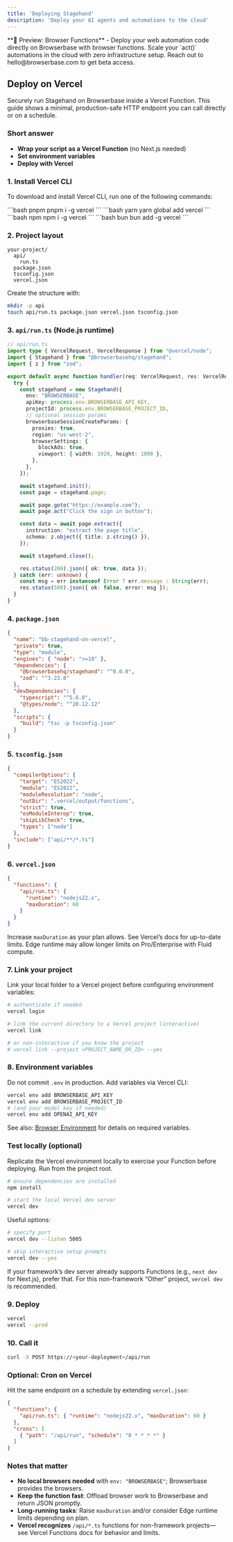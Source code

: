 ```yaml
---
title: 'Deploying Stagehand'
description: 'Deploy your AI agents and automations to the cloud'
---
```


<Tip>
**🌟 Preview: Browser Functions** - Deploy your web automation code directly on Browserbase with browser functions. Scale your `act()` automations in the cloud with zero infrastructure setup. Reach out to hello@browserbase.com to get beta access.
</Tip>

## Deploy on Vercel

Securely run Stagehand on Browserbase inside a Vercel Function. This guide shows a minimal, production-safe HTTP endpoint you can call directly or on a schedule.

### Short answer
- **Wrap your script as a Vercel Function** (no Next.js needed)
- **Set environment variables**
- **Deploy with Vercel**

### 1. Install Vercel CLI

To download and install Vercel CLI, run one of the following commands:

<CodeGroup>
```bash pnpm
pnpm i -g vercel
```
```bash yarn
yarn global add vercel
```
```bash npm
npm i -g vercel
```
```bash bun
bun add -g vercel
```
</CodeGroup>

### 2. Project layout

```text
your-project/
  api/
    run.ts
  package.json
  tsconfig.json
  vercel.json
```

Create the structure with:

```bash
mkdir -p api
touch api/run.ts package.json vercel.json tsconfig.json
```

### 3. `api/run.ts` (Node.js runtime)

```typescript
// api/run.ts
import type { VercelRequest, VercelResponse } from "@vercel/node";
import { Stagehand } from "@browserbasehq/stagehand";
import { z } from "zod";

export default async function handler(req: VercelRequest, res: VercelResponse): Promise<void> {
  try {
    const stagehand = new Stagehand({
      env: "BROWSERBASE",
      apiKey: process.env.BROWSERBASE_API_KEY,
      projectId: process.env.BROWSERBASE_PROJECT_ID,
      // optional session params
      browserbaseSessionCreateParams: {
        proxies: true,
        region: "us-west-2",
        browserSettings: {
          blockAds: true,
          viewport: { width: 1920, height: 1080 },
        },
      },
    });

    await stagehand.init();
    const page = stagehand.page;

    await page.goto("https://example.com");
    await page.act("Click the sign in button");

    const data = await page.extract({
      instruction: "extract the page title",
      schema: z.object({ title: z.string() }),
    });

    await stagehand.close();

    res.status(200).json({ ok: true, data });
  } catch (err: unknown) {
    const msg = err instanceof Error ? err.message : String(err);
    res.status(500).json({ ok: false, error: msg });
  }
}
```

### 4. `package.json`

```json
{
  "name": "bb-stagehand-on-vercel",
  "private": true,
  "type": "module",
  "engines": { "node": ">=18" },
  "dependencies": {
    "@browserbasehq/stagehand": "^0.0.0",
    "zod": "^3.23.8"
  },
  "devDependencies": {
    "typescript": "^5.6.0",
    "@types/node": "^20.12.12"
  },
  "scripts": {
    "build": "tsc -p tsconfig.json"
  }
}
```

### 5. `tsconfig.json`

```json
{
  "compilerOptions": {
    "target": "ES2022",
    "module": "ES2022",
    "moduleResolution": "node",
    "outDir": ".vercel/output/functions",
    "strict": true,
    "esModuleInterop": true,
    "skipLibCheck": true,
    "types": ["node"]
  },
  "include": ["api/**/*.ts"]
}
```

### 6. `vercel.json`

```json
{
  "functions": {
    "api/run.ts": {
      "runtime": "nodejs22.x",
      "maxDuration": 60
    }
  }
}
```

Increase `maxDuration` as your plan allows. See Vercel’s docs for up-to-date limits. Edge runtime may allow longer limits on Pro/Enterprise with Fluid compute.

### 7. Link your project

Link your local folder to a Vercel project before configuring environment variables:

```bash
# authenticate if needed
vercel login

# link the current directory to a Vercel project (interactive)
vercel link

# or non-interactive if you know the project
# vercel link --project <PROJECT_NAME_OR_ID> --yes
```

### 8. Environment variables

Do not commit `.env` in production. Add variables via Vercel CLI:

```bash
vercel env add BROWSERBASE_API_KEY
vercel env add BROWSERBASE_PROJECT_ID
# (and your model key if needed)
vercel env add OPENAI_API_KEY
```

See also: [Browser Environment](/configuration/environment) for details on required variables.

### Test locally (optional)

Replicate the Vercel environment locally to exercise your Function before deploying. Run from the project root.

```bash
# ensure dependencies are installed
npm install

# start the local Vercel dev server
vercel dev
```

Useful options:

```bash
# specify port
vercel dev --listen 5005

# skip interactive setup prompts
vercel dev --yes
```

If your framework’s dev server already supports Functions (e.g., `next dev` for Next.js), prefer that. For this non-framework “Other” project, `vercel dev` is recommended.

### 9. Deploy

```bash
vercel
vercel --prod
```

### 10. Call it

```bash
curl -X POST https://<your-deployment>/api/run
```

### Optional: Cron on Vercel

Hit the same endpoint on a schedule by extending `vercel.json`:

```json
{
  "functions": {
    "api/run.ts": { "runtime": "nodejs22.x", "maxDuration": 60 }
  },
  "crons": [
    { "path": "/api/run", "schedule": "0 * * * *" }
  ]
}
```

### Notes that matter
- **No local browsers needed** with `env: "BROWSERBASE"`; Browserbase provides the browsers.
- **Keep the function fast**: Offload browser work to Browserbase and return JSON promptly.
- **Long-running tasks**: Raise `maxDuration` and/or consider Edge runtime limits depending on plan.
- **Vercel recognizes** `/api/*.ts` functions for non-framework projects—see Vercel Functions docs for behavior and limits.

